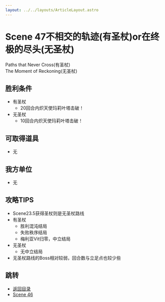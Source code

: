 ```yaml
---
layout: ../../layouts/ArticleLayout.astro
---
```

# Scene 47不相交的轨迹(有圣杖)or在终极的尽头(无圣杖)  

Paths that Never Cross(有圣杖)  
The Moment of Reckoning(无圣杖)

## 胜利条件 

- 有圣杖
  - 20回合内炽天使玛莉叶塔击破！
- 无圣杖
  - 10回合内炽天使玛莉叶塔击破！

## 可取得道具 

- 无

## 我方单位 

- 无

## 攻略TIPS 

- Scene23.5获得圣杖则是无圣杖路线
- 有圣杖
  - 胜利混沌结局
  - 失败秩序结局
  - 梅利亚Vit归零，中立结局
- 无圣杖
  - 无中立结局
- 无圣杖路线的Boss相对较弱，回合数与立足点也较少些

## 跳转

- [返回目录](../mellia)
- [Scene 46](./2-46)

